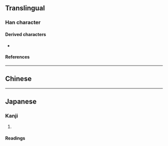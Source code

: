 {{also|鬱}}
{{character info/new}}
==Translingual==

===Han character===
{{Han char|rn=75|rad=木|as=22|sn=26|four=44746|canj=DDWLI|ids=⿳棥罒𡬠}}

====Derived characters====
* {{l|mul|[[𡆋]], [[㠨]], [[𤓭]], [[𪓉]]}}

====References====
{{Han ref|kx=0564.210|dkj=15978|dj=0953.280|hdz=21326.110|uh=6B1D}}

----

==Chinese==
{{zh-see|鬱|v}}

----

==Japanese==

===Kanji===
{{ja-kanji|grade=|rs=木22}}

# {{alternative form of|ja|鬱}}

====Readings====
{{ja-readings|kanon=うつ|goon=うち|kun=しげる}}